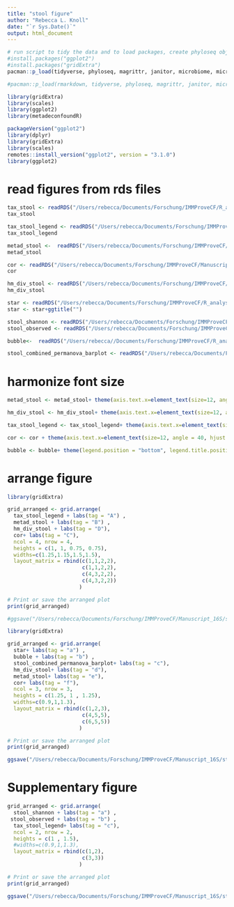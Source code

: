```yaml
---
title: "stool figure"
author: "Rebecca L. Knoll"
date: "`r Sys.Date()`"
output: html_document
---
```


```r
# run script to tidy the data and to load packages, create phyloseq object (ps_clean) and load libraries
#install.packages("ggplot2")
#install.packages("gridExtra")
pacman::p_load(tidyverse, phyloseq, magrittr, janitor, microbiome, microViz, knitr, lubridate, naniar, readxl, ggplot2, ggpubr, ggalluvial, metadeconfoundR)

#pacman::p_load(rmarkdown, tidyverse, phyloseq, magrittr, janitor, microbiome, knitr, lubridate, naniar, readxl, ggplot2, ggpubr,rstatix, metadeconfoundR, microViz)

library(gridExtra)
library(scales)
library(ggplot2)
library(metadeconfoundR)

packageVersion("ggplot2")
library(dplyr)
library(gridExtra)
library(scales)
remotes::install_version("ggplot2", version = "3.1.0")
library(ggplot2)
```

# read figures from rds files
```r
tax_stool <- readRDS("/Users/rebecca/Documents/Forschung/IMMProveCF/R_analysis/figures/relAb_cuneiform_plot_stool_patients.rds")
tax_stool

tax_stool_legend <- readRDS("/Users/rebecca/Documents/Forschung/IMMProveCF/R_analysis/figures/da_stool.rds")
tax_stool_legend

metad_stool <-  readRDS("/Users/rebecca/Documents/Forschung/IMMProveCF/Manuscript_16S/IMMProveCF_public/outputs/stool_metaD_25percentprevalence.rds")
metad_stool

cor <- readRDS("/Users/rebecca/Documents/Forschung/IMMProveCF/Manuscript_16S/IMMProveCF_public/outputs/cor_esch_cale_stool.rds")
cor

hm_div_stool <- readRDS("/Users/rebecca/Documents/Forschung/IMMProveCF/Manuscript_16S/IMMProveCF_public/outputs/stool_div_hm.rds")
hm_div_stool

star <- readRDS("/Users/rebecca/Documents/Forschung/IMMProveCF/R_analysis/figures/starplot_stool.rds")
star <- star+ggtitle("")

stool_shannon <- readRDS("/Users/rebecca/Documents/Forschung/IMMProveCF/R_analysis/figures/stool_shannon.rds")
stool_observed <- readRDS("/Users/rebecca/Documents/Forschung/IMMProveCF/R_analysis/figures/stool_observed.rds")

bubble<-  readRDS("/Users/rebecca//Documents/Forschung/IMMProveCF/R_analysis/rds_files/PERMANOVA_timepoints_stool_woControls.rds")

stool_combined_permanova_barplot <- readRDS("/Users/rebecca/Documents/Forschung/IMMProveCF/R_analysis/rds_files/stool_combined_permanova_barplot.rds")

```

# harmonize font size
```r
metad_stool <- metad_stool+ theme(axis.text.x=element_text(size=12, angle = 40, hjust = 1, vjust = 1.05), axis.text.y=element_text(size=12, face="italic"), legend.title = element_text(size=12), legend.position = "bottom")

hm_div_stool <- hm_div_stool+ theme(axis.text.x=element_text(size=12, angle = 40, hjust = 1, vjust = 1.05), axis.text.y=element_text(size=12, face="italic"), legend.title = element_text(size=12), legend.position = "bottom")

tax_stool_legend <- tax_stool_legend+ theme(axis.text.x=element_text(size=12, angle = 40, hjust = 1, vjust = 1.05), axis.text.y=element_text(size=12, face="italic"), legend.title = element_text(size=12), legend.position = "bottom")

cor <- cor + theme(axis.text.x=element_text(size=12, angle = 40, hjust = 1, vjust = 1.05), axis.text.y=element_text(size=12, face="italic"), legend.title = element_text(size=12), legend.position = "bottom")

bubble <- bubble+ theme(legend.position = "bottom", legend.title.position = "left") + guides(fill = guide_legend(nrow = 4), size=guide_legend(nrow = 2))  +labs(tag = "b")
```
# arrange figure
```r

library(gridExtra)

grid_arranged <- grid.arrange(
  tax_stool_legend + labs(tag = "A") ,
  metad_stool + labs(tag = "B") ,
  hm_div_stool + labs(tag = "D"),
  cor+ labs(tag = "C"),
  ncol = 4, nrow = 4,
  heights = c(1, 1, 0.75, 0.75),
  widths=c(1.25,1.15,1.5,1.5),
  layout_matrix = rbind(c(1,1,2,2),
                        c(1,1,2,2),
                        c(4,3,2,2),
                        c(4,3,2,2))
                       )

# Print or save the arranged plot
print(grid_arranged)

#ggsave("/Users/rebecca/Documents/Forschung/IMMProveCF/Manuscript_16S/stool_figure.png",grid_arranged, dpi = 300, width = 16, height = 10)
```

```r

library(gridExtra)

grid_arranged <- grid.arrange(
  star+ labs(tag = "a") ,
  bubble + labs(tag = "b") ,
  stool_combined_permanova_barplot+ labs(tag = "c"),
  hm_div_stool+ labs(tag = "d"),
  metad_stool+ labs(tag = "e"),
  cor+ labs(tag = "f"),
  ncol = 3, nrow = 3,
  heights = c(1.25, 1 , 1.25),
  widths=c(0.9,1,1.3),
  layout_matrix = rbind(c(1,2,3),
                        c(4,5,5),
                        c(6,5,5))
                       )

# Print or save the arranged plot
print(grid_arranged)

ggsave("/Users/rebecca/Documents/Forschung/IMMProveCF/Manuscript_16S/stool_figure2.png",grid_arranged, dpi = 300, width = 16, height = 12)
```

# Supplementary figure
```r

grid_arranged <- grid.arrange(
  stool_shannon + labs(tag = "a") ,
 stool_observed + labs(tag = "b") ,
  tax_stool_legend+ labs(tag = "c"),
  ncol = 2, nrow = 2,
  heights = c(1 , 1.5),
  #widths=c(0.9,1,1.3),
  layout_matrix = rbind(c(1,2),
                        c(3,3))
                       )

# Print or save the arranged plot
print(grid_arranged)

ggsave("/Users/rebecca/Documents/Forschung/IMMProveCF/Manuscript_16S/stool_supplement_figure.png",grid_arranged, dpi = 300, width = 8, height = 10)
```